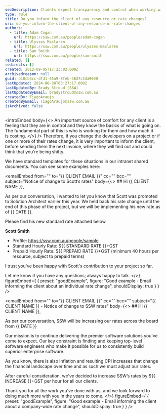 ```yaml
---
seoDescription: Clients expect transparency and control when working with software development companies. To maintain trust, inform clients of any changes to resources or rates before sending next invoices.
type: rule
title: Do you inform the client of any resource or rate changes?
uri: do-you-inform-the-client-of-any-resource-or-rate-changes
authors:
  - title: Adam Cogan
    url: https://ssw.com.au/people/adam-cogan
  - title: Ulysses Maclaren
    url: https://ssw.com.au/people/ulysses-maclaren
  - title: Sam Smith
    url: https://ssw.com.au/people/sam-smith
related: []
redirects: []
created: 2012-09-05T17:23:02.000Z
archivedreason: null
guid: b18cb4cc-dfd1-46a9-8feb-4637c3da9600
lastUpdated: 2024-06-08T03:27:17.000Z
lastUpdatedBy: Brady Stroud [SSW]
lastUpdatedByEmail: bradystroud@ssw.com.au
createdBy: TiagoAraujo
createdByEmail: TiagoAraujo@ssw.com.au
isArchived: false
---
```


<introEmbed
  body={<>
An important source of comfort for any client is a feeling that they are in control and they know the basics of what is going on. The fundamental part of this is who is working for them and how much it is costing.
  </>}
/>
Therefore, if you change the developers on a project or if one or more of their rates change, it is very important to inform the client, before sending them the next invoice, where they will find out and could think that you're being shifty.

We have standard templates for these situations in our intranet shared documents. You can see some examples here:

<emailEmbed
  from=""
  to="&#123;&#123; CLIENT EMAIL &#125;&#125;"
  cc=""
  bcc=""
  subject="Notice of change to Scott’s rates"
  body={<>
    ## Hi &#123;&#123; CLIENT NAME &#125;&#125;,

As per our conversation, I wanted to let you know that Scott was promoted to Solution Architect earlier this year. We held back his rate change until the end of this phase of the project, but we will be implementing his new rate as of &#123;&#123; DATE &#125;&#125;.

Please find his new standard rate attached below.

**Scott Smith**

- Profile: https://ssw.com.au/people/sample
- Standard Hourly Rate: $&#123;&#123; STANDARD RATE &#125;&#125;+GST
- Prepaid Hourly Rate: $&#123;&#123; PREPAID RATE &#125;&#125;+GST (minimum 40 hours per resource, subject to prepaid terms)

I trust you've been happy with Scott's contribution to your project so far.

Let me know if you have any questions; always happy to talk.
  </>}
  figureEmbed={ {
    preset: "goodExample",
    figure: "Good example - Email informing the client about an individual rate change",
    shouldDisplay: true
  } }
/>

<emailEmbed
  from=""
  to="&#123;&#123; CLIENT EMAIL &#125;&#125;"
  cc=""
  bcc=""
  subject="&#123;&#123; CLIENT NAME &#125;&#125; - Notice of change to SSW rates"
  body={<>
    ## Hi &#123;&#123; CLIENT NAME &#125;&#125;,

As per our conversation, SSW will be increasing our rates across the board from &#123;&#123; DATE &#125;&#125;

Our mission is to continue delivering the premier software solutions you've come to expect. Our key constraint is finding and keeping top-level software engineers who make it possible for us to consistently build superior enterprise software.

As you know, there is also inflation and resulting CPI increases that change the financial landscape over time and as such we must adjust our rates.

After careful consideration, we've decided to increase SSW’s rates by $&#123;&#123; INCREASE &#125;&#125;+GST per hour for all our clients.

Thank you for all the work you’ve done with us, and we look forward to doing much more with you in the years to come.
  </>}
  figureEmbed={ {
    preset: "goodExample",
    figure: "Good example - Email informing the client about a company-wide rate change",
    shouldDisplay: true
  } }
/>
